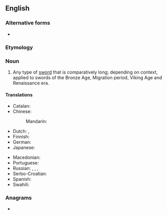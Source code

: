 {{also|long sword}}
==English==
{{wikipedia}}

===Alternative forms===
* {{l|en|long sword}}

===Etymology===
{{compound|en|long|sword}}

===Noun===
{{en-noun}}

# Any type of [[sword]] that is comparatively long; depending on context, applied to swords of the Bronze Age, Migration period, Viking Age and Renaissance era.

====Translations====
{{trans-top|a kind of sword}}
* Catalan: {{t|ca|espasa llarga|f}}
* Chinese:
*: Mandarin: {{t-needed|cmn}}
* Dutch: {{t|nl|grootzwaard|n}}, {{t|nl|slagzwaard|n}}
* Finnish: {{t|fi|pitkämiekka}}
* German: {{t|de|Langschwert|n}}
* Japanese: {{t+|ja|太刀|tr=tachi}}
{{trans-mid}}
* Macedonian: {{t|mk|долг меч|m|tr=dolg meč}}
* Portuguese: {{t+|pt|montante|f}}
* Russian: {{t|ru|полутора́ручный меч|m}}, {{t+|ru|баста́рд|m}}, {{t|ru|дли́нный меч|m}}, {{t|ru|боево́й меч|m}}
* Serbo-Croatian: {{t|sh|дуги мач|sc=Cyrl}}
* Spanish: {{t|es|espada larga|f}}
* Swahili: {{t|sw|upanga mrefu}}
{{trans-bottom}}

===Anagrams===
* {{anagrams|en|longwords}}

{{c|en|Swords|Weapons}}